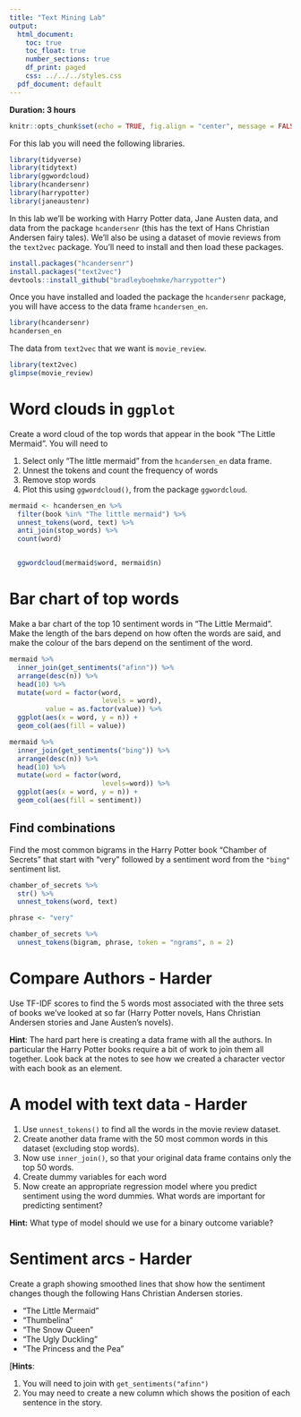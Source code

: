 ```yaml
---
title: "Text Mining Lab"
output:
  html_document:
    toc: true
    toc_float: true
    number_sections: true
    df_print: paged
    css: ../../../styles.css
  pdf_document: default
---
```


**Duration: 3 hours**

```r
knitr::opts_chunk$set(echo = TRUE, fig.align = "center", message = FALSE, warning = FALSE)
```

For this lab you will need the following libraries.

```r
library(tidyverse)
library(tidytext)
library(ggwordcloud)
library(hcandersenr)
library(harrypotter)
library(janeaustenr)
```

In this lab we'll be working with Harry Potter data, Jane Austen data, and data from the package `hcandersenr` (this has the text of Hans Christian Andersen fairy tales). We'll also be using a dataset of movie reviews from the `text2vec` package. You'll need to install and then load these packages.

```r
install.packages("hcandersenr")
install.packages("text2vec")
devtools::install_github("bradleyboehmke/harrypotter")
```

Once you have installed and loaded the package the `hcandersenr` package, you will have access to the data frame `hcandersen_en`. 

```r
library(hcandersenr)
hcandersen_en
```

The data from `text2vec` that we want is `movie_review`.

```r
library(text2vec)
glimpse(movie_review)
```

# Word clouds in `ggplot`

Create a word cloud of the top words that appear in the book "The Little Mermaid". You will need to

1. Select only "The little mermaid" from the `hcandersen_en` data frame.
2. Unnest the tokens and count the frequency of words
3. Remove stop words
4. Plot this using `ggwordcloud()`, from the package `ggwordcloud`.

```r
mermaid <- hcandersen_en %>% 
  filter(book %in% "The little mermaid") %>% 
  unnest_tokens(word, text) %>% 
  anti_join(stop_words) %>%
  count(word) 


  ggwordcloud(mermaid$word, mermaid$n)

```



# Bar chart of top words

Make a bar chart of the top 10 sentiment words in "The Little Mermaid". Make the length of the bars depend on how often the words are said, and make the colour of the bars depend on the sentiment of the word.

```r
mermaid %>% 
  inner_join(get_sentiments("afinn")) %>% 
  arrange(desc(n)) %>% 
  head(10) %>% 
  mutate(word = factor(word, 
                       levels = word),
         value = as.factor(value)) %>%
  ggplot(aes(x = word, y = n)) + 
  geom_col(aes(fill = value))
```

```r
mermaid %>% 
  inner_join(get_sentiments("bing")) %>% 
  arrange(desc(n)) %>% 
  head(10) %>% 
  mutate(word = factor(word, 
                       levels=word)) %>%
  ggplot(aes(x = word, y = n)) + 
  geom_col(aes(fill = sentiment))
```


## Find combinations

Find the most common bigrams in the Harry Potter book "Chamber of Secrets" that start with "very" followed by a sentiment word from the `"bing"` sentiment list.

```r
chamber_of_secrets %>% 
  str() %>% 
  unnest_tokens(word, text)
```
```r
phrase <- "very"

chamber_of_secrets %>% 
  unnest_tokens(bigram, phrase, token = "ngrams", n = 2)
```



# Compare Authors - Harder

Use TF-IDF scores to find the 5 words most associated with the three sets of books we've looked at so far (Harry Potter novels, Hans Christian Andersen stories and Jane Austen's novels).

**Hint**: The hard part here is creating a data frame with all the authors. In particular the Harry Potter books require a bit of work to join them all together. Look back at the notes to see how we created a character vector with each book as an element.

# A model with text data - Harder

1. Use `unnest_tokens()` to find all the words in the movie review dataset.
2. Create another data frame with the 50 most common words in this dataset (excluding stop words).
3. Now use `inner_join()`, so that your original data frame contains only the top 50 words.
4. Create dummy variables for each word
5. Now create an appropriate regression model where you predict sentiment using the word dummies. What words are important for predicting sentiment?

**Hint:** What type of model should we use for a binary outcome variable?


# Sentiment arcs - Harder

Create a graph showing smoothed lines that show how the sentiment changes though the following Hans Christian Andersen stories. 

* "The Little Mermaid"
* "Thumbelina"
* "The Snow Queen"
* "The Ugly Duckling"
* "The Princess and the Pea"

[**Hints**:

1. You will need to join with `get_sentiments("afinn")`
2. You may need to create a new column which shows the position of each sentence in the story. 

